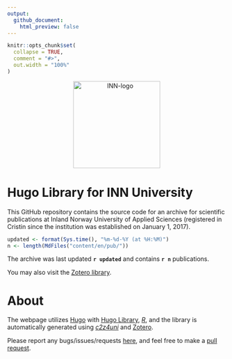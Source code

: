 ---
output:
  github_document:
    html_preview: false
---

<!-- README.md is generated from README.Rmd. Please edit that file -->

```{r knitrrrr, include = FALSE}
knitr::opts_chunk$set(
  collapse = TRUE,
  comment = "#>",
  out.width = "100%"
)
```

<div style="max-width: 800px;">

<div style="width:100%; text-align:center;">
<a href="https://www.inn.no/">
<img src="static/images/logo.svg" alt="INN-logo" 
style="width:200px;text-align:center;margin:0 auto;"/></a>
</div>

# Hugo Library for INN University

This GitHub repository contains the source code for an archive for scientific 
publications at Inland Norway University of Applied Sciences 
(registered in Cristin since the institution was established on January 1, 2017).

```{r update, include=FALSE}
updated <- format(Sys.time(), "%m-%d-%Y (at %H:%M)")
n <- length(MdFiles("content/en/pub/"))
```

The archive was last updated **`r updated`** and contains **`r n`** publications.

You may also visit the 
[Zotero library](https://www.zotero.org/groups/5402882/inn-arkiv/library).

# About 

The webpage utilizes [Hugo](https://gohugo.io/) with 
[Hugo Library](https://github.com/oeysan/hugo-library), 
[*R*](https://www.r-project.org/), and the library is automatically generated 
using [*c2z4uni*](https://oeysan.github.io/c2z4uni/) and
[Zotero](https://www.zotero.org/). 

Please report any bugs/issues/requests
[here](https://github.com/oeysan/c2z4inn/issues/), and feel free to make a 
[pull request](https://github.com/oeysan/c2z4inn/pulls).

</div>